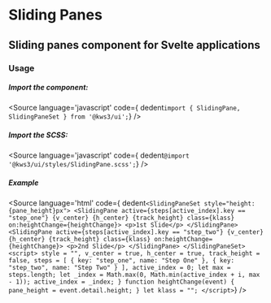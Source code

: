 
<Version />

# Sliding Panes
## Sliding panes component for Svelte applications

<Meta of={Stories} name="SlidingPane" />
<Canvas name="Preview" />
<Controls name="Preview" />

### Usage 
##### Import the component:
<Source
  language='javascript'
  code={ dedent`import { SlidingPane, SlidingPaneSet } from '@kws3/ui';`}
/>

##### Import the SCSS:
<Source
  language='javascript'
  code={ dedent`@import '@kws3/ui/styles/SlidingPane.scss';`}
/>

##### Example
<Source
  language='html'
  code={ dedent`
      <SlidingPaneSet style="height:{pane_height}px">
        <SlidingPane
          active={steps[active_index].key == "step_one"}
          {v_center}
          {h_center}
          {track_height}
          class={klass}
          on:heightChange={heightChange}>
          <p>1st Slide</p>
        </SlidingPane>
        <SlidingPane
          active={steps[active_index].key == "step_two"}
          {v_center}
          {h_center}
          {track_height}
          class={klass}
          on:heightChange={heightChange}>
          <p>2nd Slide</p>
        </SlidingPane>
      </SlidingPaneSet>
      <script>
          style = "",
          v_center = true,
          h_center = true,
          track_height = false,
          steps = [
            { key: "step_one", name: "Step One" },
            { key: "step_two", name: "Step Two" }
          ],
          active_index = 0;
          let max = steps.length;
          let _index = Math.max(0, Math.min(active_index + i, max - 1));
          active_index = _index;
        }
        function heightChange(event) {
          pane_height = event.detail.height;
        }
        let klass = "";
      </script>
  `}
/>